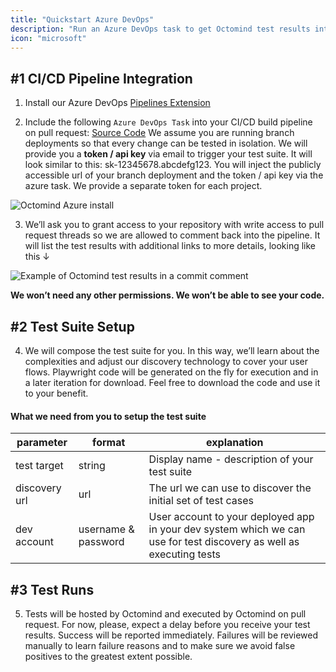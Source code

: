 ```yaml
---
title: "Quickstart Azure DevOps"
description: "Run an Azure DevOps task to get Octomind test results into your pull request comments"
icon: "microsoft"
---
```


## #1 CI/CD Pipeline Integration

1. Install our Azure DevOps [Pipelines Extension](https://marketplace.visualstudio.com/items?itemName=octomind.automagically-execute-task)

2. Include the following `Azure DevOps Task` into your CI/CD build pipeline on pull request: [Source Code](https://github.com/OctoMind-dev/automagically-azure-devops-task-execute)
   We assume you are running branch deployments so that every change can be tested in isolation.
   We will provide you a **token / api key** via email to trigger your test suite. It will look similar to this: sk-12345678.abcdefg123. You will inject the publicly accessible url of your branch deployment and the token / api key via the azure task. We provide a separate token for each project.

<Frame caption="Octomind Azure install, screenshot 06/2023">
 <img src="/images/azure-install.png" alt="Octomind Azure install" />
</Frame>

3. We’ll ask you to grant access to your repository with write access to pull request threads so we are allowed to comment back into the pipeline. It will list the test results with additional links to more details, looking like this ↓

<Frame caption="Example of Octomind test results in a commit comment, screenshot 06/2023">
 <img src="/images/Octomind-test-results-commit-comments-GitHub-example.png" alt="Example of Octomind test results in a commit comment"/>
</Frame>

<div class="mt-8"/>

<Tip>**We won’t need any other permissions. We won’t be able to see your code.**</Tip>

## #2 Test Suite Setup

4. We will compose the test suite for you. In this way, we’ll learn about the complexities and adjust our discovery technology to cover your user flows. Playwright code will be generated on the fly for execution and in a later iteration for download. Feel free to download the code and use it to your benefit.

#### What we need from you to setup the test suite

| parameter     | format              | explanation                                                                                                         |
|---------------|---------------------|---------------------------------------------------------------------------------------------------------------------|
| test target   | string              | Display name - description of your test suite                                                                       |
| discovery url | url                 | The url we can use to discover the initial set of test cases                                                        |
| dev account   | username & password | User account to your deployed app in your dev system which we can use for test discovery as well as executing tests |

## #3 Test Runs

5. Tests will be hosted by Octomind and executed by Octomind on pull request. For now, please, expect a delay before you receive your test results. Success will be reported immediately. Failures will be reviewed manually to learn failure reasons and to make sure we avoid false positives to the greatest extent possible.

